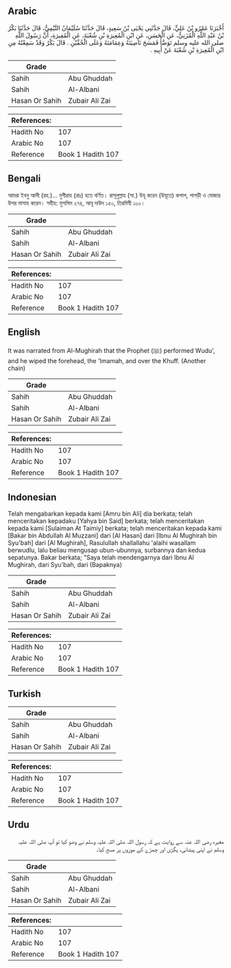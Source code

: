 ## Arabic


<div dir="rtl" lang="ar" style={{fontSize:'larger',backgroundColor:'#f8f9fa',padding:20}}>
أَخْبَرَنَا عَمْرُو بْنُ عَلِيٍّ، قَالَ حَدَّثَنِي يَحْيَى بْنُ سَعِيدٍ، قَالَ حَدَّثَنَا سُلَيْمَانُ التَّيْمِيُّ، قَالَ حَدَّثَنَا بَكْرُ بْنُ عَبْدِ اللَّهِ الْمُزَنِيُّ، عَنِ الْحَسَنِ، عَنِ ابْنِ الْمُغِيرَةِ بْنِ شُعْبَةَ، عَنِ الْمُغِيرَةِ، أَنَّ رَسُولَ اللَّهِ صلى الله عليه وسلم تَوَضَّأَ فَمَسَحَ نَاصِيَتَهُ وَعِمَامَتَهُ وَعَلَى الْخُفَّيْنِ ‏.‏ قَالَ بَكْرٌ وَقَدْ سَمِعْتُهُ مِنِ ابْنِ الْمُغِيرَةِ بْنِ شُعْبَةَ عَنْ أَبِيهِ ‏.‏
</div>
<div style={{backgroundColor:'#f8f9fa',padding:20, marginBottom: 10}}><table> <thead> <tr> <th>Grade</th> <th></th> </tr> </thead> <tbody> <tr><td>Sahih</td><td>Abu Ghuddah</td></tr><tr><td>Sahih</td><td>Al-Albani</td></tr><tr><td>Hasan Or Sahih</td><td>Zubair Ali Zai</td></tr></tbody></table><table> <thead> <tr> <th>References:</th> <th></th> </tr> </thead> <tbody><tr><td>Hadith No</td><td>107</td></tr><tr><td>Arabic No</td><td>107</td></tr><tr><td>Reference</td><td>Book 1 Hadith 107</td></tr></tbody></table></div>

## Bengali


<div dir="ltr" lang="bn" style={{fontSize:'larger',backgroundColor:'#f8f9fa',padding:20}}>
আমরা ইবনু আলী (রহ.)… মুগীরাহ (রাঃ) হতে বর্ণিত। রাসূলুল্লাহ (সা.) উযূ করেন (উযূতে) কপাল, পাগড়ী ও মোজার উপর মাসাহ করেন। সহীহ: মুসলিম ২৭৪, আবূ দাউদ ১৫০, তিরমিযী ১০০।
</div>
<div style={{backgroundColor:'#f8f9fa',padding:20, marginBottom: 10}}><table> <thead> <tr> <th>Grade</th> <th></th> </tr> </thead> <tbody> <tr><td>Sahih</td><td>Abu Ghuddah</td></tr><tr><td>Sahih</td><td>Al-Albani</td></tr><tr><td>Hasan Or Sahih</td><td>Zubair Ali Zai</td></tr></tbody></table><table> <thead> <tr> <th>References:</th> <th></th> </tr> </thead> <tbody><tr><td>Hadith No</td><td>107</td></tr><tr><td>Arabic No</td><td>107</td></tr><tr><td>Reference</td><td>Book 1 Hadith 107</td></tr></tbody></table></div>

## English


<div dir="ltr" lang="en" style={{fontSize:'larger',backgroundColor:'#f8f9fa',padding:20}}>
It was narrated from Al-Mughirah that the Prophet (ﷺ) performed Wudu', and he wiped the forehead, the 'Imamah, and over the Khuff. (Another chain)
</div>
<div style={{backgroundColor:'#f8f9fa',padding:20, marginBottom: 10}}><table> <thead> <tr> <th>Grade</th> <th></th> </tr> </thead> <tbody> <tr><td>Sahih</td><td>Abu Ghuddah</td></tr><tr><td>Sahih</td><td>Al-Albani</td></tr><tr><td>Hasan Or Sahih</td><td>Zubair Ali Zai</td></tr></tbody></table><table> <thead> <tr> <th>References:</th> <th></th> </tr> </thead> <tbody><tr><td>Hadith No</td><td>107</td></tr><tr><td>Arabic No</td><td>107</td></tr><tr><td>Reference</td><td>Book 1 Hadith 107</td></tr></tbody></table></div>

## Indonesian


<div dir="ltr" lang="id" style={{fontSize:'larger',backgroundColor:'#f8f9fa',padding:20}}>
Telah mengabarkan kepada kami [Amru bin Ali] dia berkata; telah menceritakan kepadaku [Yahya bin Said] berkata; telah menceritakan kepada kami [Sulaiman At Taimiy] berkata; telah menceritakan kepada kami [Bakar bin Abdullah Al Muzzani] dari [Al Hasan] dari [Ibnu Al Mughirah bin Syu'bah] dari [Al Mughirah], Rasulullah shallallahu 'alaihi wasallam berwudlu, lalu beliau mengusap ubun-ubunnya, surbannya dan kedua sepatunya. Bakar berkata; "Saya telah mendengarnya dari Ibnu Al Mughirah, dari Syu'bah, dari (Bapaknya)
</div>
<div style={{backgroundColor:'#f8f9fa',padding:20, marginBottom: 10}}><table> <thead> <tr> <th>Grade</th> <th></th> </tr> </thead> <tbody> <tr><td>Sahih</td><td>Abu Ghuddah</td></tr><tr><td>Sahih</td><td>Al-Albani</td></tr><tr><td>Hasan Or Sahih</td><td>Zubair Ali Zai</td></tr></tbody></table><table> <thead> <tr> <th>References:</th> <th></th> </tr> </thead> <tbody><tr><td>Hadith No</td><td>107</td></tr><tr><td>Arabic No</td><td>107</td></tr><tr><td>Reference</td><td>Book 1 Hadith 107</td></tr></tbody></table></div>

## Turkish


<div dir="ltr" lang="tr" style={{fontSize:'larger',backgroundColor:'#f8f9fa',padding:20}}>

</div>
<div style={{backgroundColor:'#f8f9fa',padding:20, marginBottom: 10}}><table> <thead> <tr> <th>Grade</th> <th></th> </tr> </thead> <tbody> <tr><td>Sahih</td><td>Abu Ghuddah</td></tr><tr><td>Sahih</td><td>Al-Albani</td></tr><tr><td>Hasan Or Sahih</td><td>Zubair Ali Zai</td></tr></tbody></table><table> <thead> <tr> <th>References:</th> <th></th> </tr> </thead> <tbody><tr><td>Hadith No</td><td>107</td></tr><tr><td>Arabic No</td><td>107</td></tr><tr><td>Reference</td><td>Book 1 Hadith 107</td></tr></tbody></table></div>

## Urdu


<div dir="rtl" lang="ur" style={{fontSize:'larger',backgroundColor:'#f8f9fa',padding:20}}>
مغیرہ رضی اللہ عنہ سے روایت ہے کہ رسول اللہ صلی اللہ علیہ وسلم نے وضو کیا تو آپ صلی اللہ علیہ وسلم نے اپنی پیشانی، پگڑی اور چمڑے کے موزوں پر مسح کیا۔
</div>
<div style={{backgroundColor:'#f8f9fa',padding:20, marginBottom: 10}}><table> <thead> <tr> <th>Grade</th> <th></th> </tr> </thead> <tbody> <tr><td>Sahih</td><td>Abu Ghuddah</td></tr><tr><td>Sahih</td><td>Al-Albani</td></tr><tr><td>Hasan Or Sahih</td><td>Zubair Ali Zai</td></tr></tbody></table><table> <thead> <tr> <th>References:</th> <th></th> </tr> </thead> <tbody><tr><td>Hadith No</td><td>107</td></tr><tr><td>Arabic No</td><td>107</td></tr><tr><td>Reference</td><td>Book 1 Hadith 107</td></tr></tbody></table></div>
